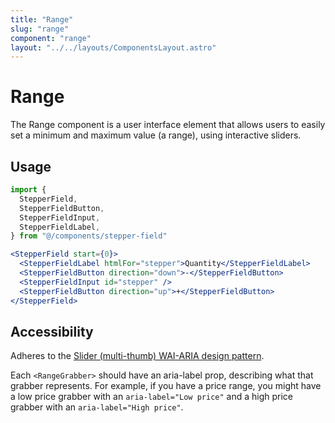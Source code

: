 ```yaml
---
title: "Range"
slug: "range"
component: "range"
layout: "../../layouts/ComponentsLayout.astro"
---
```



# Range

The Range component is a user interface element that allows users to easily set a minimum and maximum value (a range), using interactive sliders.

<ExampleComponent name={frontmatter.component} client:load />

## Usage

```jsx
import {
  StepperField,
  StepperFieldButton,
  StepperFieldInput,
  StepperFieldLabel,
} from "@/components/stepper-field"
```

```jsx
<StepperField start={0}>
  <StepperFieldLabel htmlFor="stepper">Quantity</StepperFieldLabel>
  <StepperFieldButton direction="down">-</StepperFieldButton>
  <StepperFieldInput id="stepper" />
  <StepperFieldButton direction="up">+</StepperFieldButton>
</StepperField>
```

## Accessibility

Adheres to the [Slider (multi-thumb) WAI-ARIA design pattern](https://www.w3.org/WAI/ARIA/apg/patterns/slider-multithumb/).

Each `<RangeGrabber>` should have an aria-label prop, describing what that grabber represents. For example, if you have a price range, you might have a low price grabber with an `aria-label="Low price"` and a high price grabber with an `aria-label="High price"`.

